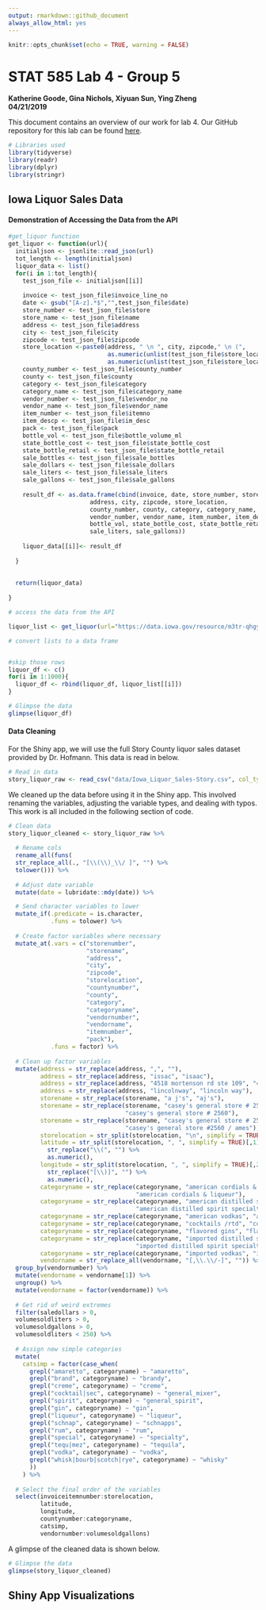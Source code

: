 ```yaml
---
output: rmarkdown::github_document
always_allow_html: yes
---
```


```r
knitr::opts_chunk$set(echo = TRUE, warning = FALSE)
```

# STAT 585 Lab 4 - Group 5
 
**Katherine Goode, Gina Nichols, Xiyuan Sun, Ying Zheng**  
**04/21/2019**

This document contains an overview of our work for lab 4. Our GitHub repository for this lab can be found [here](https://github.com/xiyuansun/stat585Lab4).

```r
# Libraries used
library(tidyverse)
library(readr)
library(dplyr)
library(stringr)
```

## Iowa Liquor Sales Data

#### Demonstration of Accessing the Data from the API

```r

#get_liquor function
get_liquor <- function(url){
  initialjson <- jsonlite::read_json(url)
  tot_length <- length(initialjson)
  liquor_data <- list()
  for(i in 1:tot_length){
    test_json_file <- initialjson[[i]]
    
    invoice <- test_json_file$invoice_line_no
    date <- gsub("[A-z].*$","",test_json_file$date)
    store_number <- test_json_file$store
    store_name <- test_json_file$name
    address <- test_json_file$address
    city <- test_json_file$city
    zipcode <- test_json_file$zipcode
    store_location <-paste0(address, " \n ", city, zipcode," \n (",
                            as.numeric(unlist(test_json_file$store_location)[-1])[1],", ", 
                            as.numeric(unlist(test_json_file$store_location)[-1])[2], ")")
    county_number <- test_json_file$county_number
    county <- test_json_file$county
    category <- test_json_file$category
    category_name <- test_json_file$category_name
    vendor_number <- test_json_file$vendor_no
    vendor_name <- test_json_file$vendor_name
    item_number <- test_json_file$itemno
    item_descp <- test_json_file$im_desc
    pack <- test_json_file$pack
    bottle_vol <- test_json_file$bottle_volume_ml 
    state_bottle_cost <- test_json_file$state_bottle_cost
    state_bottle_retail <- test_json_file$state_bottle_retail
    sale_bottles <- test_json_file$sale_bottles
    sale_dollars <- test_json_file$sale_dollars
    sale_liters <- test_json_file$sale_liters
    sale_gallons <- test_json_file$sale_gallons
    
    result_df <- as.data.frame(cbind(invoice, date, store_number, store_name, 
                       address, city, zipcode, store_location,
                       county_number, county, category, category_name,
                       vendor_number, vendor_name, item_number, item_descp,pack,
                       bottle_vol, state_bottle_cost, state_bottle_retail, sale_bottles,sale_dollars, 
                       sale_liters, sale_gallons))
    
    liquor_data[[i]]<- result_df
    
  }
  
  
  return(liquor_data)
  
}

# access the data from the API

liquor_list <- get_liquor(url="https://data.iowa.gov/resource/m3tr-qhgy.json")

# convert lists to a data frame


#skip those rows
liquor_df <- c()
for(i in 1:1000){
  liquor_df <- rbind(liquor_df, liquor_list[[i]])
}

# Glimpse the data
glimpse(liquor_df)


```

#### Data Cleaning

For the Shiny app, we will use the full Story County liquor sales dataset provided by Dr. Hofmann. This data is read in below.

```r
# Read in data
story_liquor_raw <- read_csv("data/Iowa_Liquor_Sales-Story.csv", col_types = cols())
```

We cleaned up the data before using it in the Shiny app. This involved renaming the variables, adjusting the variable types, and dealing with typos. This work is all included in the following section of code.

```r
# Clean data
story_liquor_cleaned <- story_liquor_raw %>%
  
  # Rename cols
  rename_all(funs(
  str_replace_all(., "[\\(\\)_\\/ ]", "") %>%
  tolower())) %>%
  
  # Adjust date variable
  mutate(date = lubridate::mdy(date)) %>%

  # Send character variables to lower
  mutate_if(.predicate = is.character,
            .funs = tolower) %>%
  
  # Create factor variables where necessary
  mutate_at(.vars = c("storenumber", 
                      "storename", 
                      "address", 
                      "city",
                      "zipcode", 
                      "storelocation", 
                      "countynumber",
                      "county",
                      "category", 
                      "categoryname", 
                      "vendornumber", 
                      "vendorname", 
                      "itemnumber", 
                      "pack"),
            .funs = factor) %>%
  
  # Clean up factor variables
  mutate(address = str_replace(address, ",", ""),
         address = str_replace(address, "issac", "isaac"),
         address = str_replace(address, "4518 mortenson rd ste 109", "4518 mortonsen street suite #109"),
         address = str_replace(address, "lincolnway", "lincoln way"),
         storename = str_replace(storename, "a j's", "aj's"),
         storename = str_replace(storename, "casey's general store # 2560/ ames", 
                                 "casey's general store # 2560"),
         storename = str_replace(storename, "casey's general store # 2560", 
                                 "casey's general store #2560 / ames"), 
         storelocation = str_split(storelocation, "\n", simplify = TRUE)[,3],
         latitude = str_split(storelocation, ", ", simplify = TRUE)[,1] %>% 
           str_replace("\\(", "") %>%
           as.numeric(),
         longitude = str_split(storelocation, ", ", simplify = TRUE)[,2] %>%
           str_replace("[\\)]", "") %>%
           as.numeric(),
         categoryname = str_replace(categoryname, "american cordials & liqueurs", 
                                    "american cordials & liqueur"),
         categoryname = str_replace(categoryname, "american distilled spirits specialty", 
                                    "american distilled spirit specialty"),
         categoryname = str_replace(categoryname, "american vodkas", "american vodka"),
         categoryname = str_replace(categoryname, "cocktails /rtd", "cocktails / rtd"),
         categoryname = str_replace(categoryname, "flavored gins", "flavored gin"),
         categoryname = str_replace(categoryname, "imported distilled spirits specialty", 
                                    "imported distilled spirit specialty"),
         categoryname = str_replace(categoryname, "imported vodkas", "imported vodka"),
         vendorname = str_replace_all(vendorname, "[,\\.\\/-]", "")) %>%
  group_by(vendornumber) %>%
  mutate(vendorname = vendorname[1]) %>%
  ungroup() %>%
  mutate(vendorname = factor(vendorname)) %>%
  
  # Get rid of weird extremes
  filter(saledollars > 0,
  volumesoldliters > 0,
  volumesoldgallons > 0,
  volumesoldliters < 250) %>%
  
  # Assign new simple categories
  mutate(
    catsimp = factor(case_when(
      grepl("amaretto", categoryname) ~ "amaretto",
      grepl("brand", categoryname) ~ "brandy",
      grepl("creme", categoryname) ~ "creme",
      grepl("cocktail|sec", categoryname) ~ "general_mixer",
      grepl("spirit", categoryname) ~ "general_spirit",
      grepl("gin", categoryname) ~ "gin",
      grepl("liqueur", categoryname) ~ "liqueur",
      grepl("schnap", categoryname) ~ "schnapps",
      grepl("rum", categoryname) ~ "rum",
      grepl("special", categoryname) ~ "specialty",
      grepl("tequ|mez", categoryname) ~ "tequila",
      grepl("vodka", categoryname) ~ "vodka",
      grepl("whisk|bourb|scotch|rye", categoryname) ~ "whisky"
      ))
    ) %>%
  
  # Select the final order of the variables
  select(invoiceitemnumber:storelocation, 
         latitude, 
         longitude, 
         countynumber:categoryname, 
         catsimp, 
         vendornumber:volumesoldgallons)
```

A glimpse of the cleaned data is shown below.

```r
# Glimpse the data
glimpse(story_liquor_cleaned)
```

## Shiny App Visualizations
